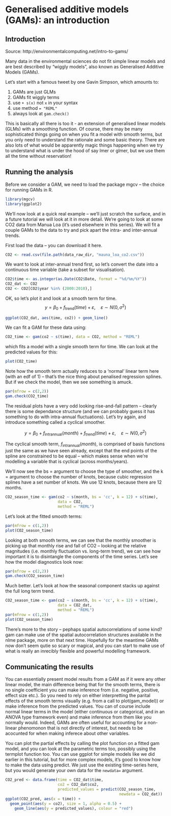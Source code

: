 # Generalised additive models (GAMs): an introduction


## Introduction

Source: http://environmentalcomputing.net/intro-to-gams/

Many data in the environmental sciences do not fit simple linear models and are best described by "wiggly models", also known as Generalised Additive Models (GAMs).

Let’s start with a famous tweet by one Gavin Simpson, which amounts to:

1. GAMs are just GLMs
2. GAMs fit wiggly terms
3. use `+ s(x)` not `x` in your syntax
4. use method `= "REML"`
5. always look at `gam.check()`

This is basically all there is too it - an extension of generalised linear models (GLMs) with a smoothing function. Of course, there may be many sophisticated things going on when you fit a model with smooth terms, but you only need to understand the rationale and some basic theory. There are also lots of what would be apparently magic things happening when we try to understand what is under the hood of say lmer or glmer, but we use them all the time without reservation!

## Running the analysis
Before we consider a GAM, we need to load the package mgcv – the choice for running GAMs in R.

```r
library(mgcv)
library(ggplot2)
```


We’ll now look at a quick real example – we’ll just scratch the surface, and in a future tutorial we will look at it in more detail. We’re going to look at some CO2 data from Manua Loa (it’s used elsewhere in this series). We will fit a couple GAMs to the data to try and pick apart the intra- and inter-annual trends.

First load the data – you can download it here.

```r
CO2 <- read.csv(file.path(data_raw_dir, "mauna_loa_co2.csv"))
```

We want to look at inter-annual trend first, so let’s convert the date into a continuous time variable (take a subset for visualisation).

```r
CO2$time <- as.integer(as.Date(CO2$Date, format = "%d/%m/%Y"))
CO2_dat <- CO2
CO2 <- CO2[CO2$year %in% (2000:2010),]
```

OK, so let’s plot it and look at a smooth term for time.
$$y = \beta_0 + f_{\mathrm{trend}}(time) + \varepsilon, \quad \varepsilon \sim N(0, \sigma^2)$$


```r
ggplot(CO2_dat, aes(time, co2)) + geom_line()

```

We can fit a GAM for these data using:

```r
CO2_time <- gam(co2 ~ s(time), data = CO2, method = "REML")

```

which fits a model with a single smooth term for time. We can look at the predicted values for this:

```r
plot(CO2_time)

```

Note how the smooth term actually reduces to a ‘normal’ linear term here (with an edf of 1) – that’s the nice thing about penalised regression splines. But if we check the model, then we see something is amuck.

```r
par(mfrow = c(2,2))
gam.check(CO2_time)
```

The residual plots have a very odd looking rise-and-fall pattern – clearly there is some dependance structure (and we can probably guess it has something to do with intra-annual fluctuations). Let’s try again, and introduce something called a cyclical smoother.

$$ y = \beta_0 + f_{\mathrm{intrannual}}(month) + f_{\mathrm{trend}}(time) + \varepsilon, \quad \varepsilon \sim N(0, \sigma^2)$$

The cyclical smooth term, $f_{\mathrm{intrannual}}(month)$, is comprised of basis functions just the same as we have seen already, except that the end points of the spline are constrained to be equal – which makes sense when we’re modelling a variable that is cyclical (across months/years).

We’ll now see the bs = argument to choose the type of smoother, and the k = argument to choose the number of knots, because cubic regression splines have a set number of knots. We use 12 knots, because there are 12 months.


```r
CO2_season_time <- gam(co2 ~ s(month, bs = 'cc', k = 12) + s(time), 
                       data = CO2, 
                       method = "REML")

```

Let’s look at the fitted smooth terms:


```r
par(mfrow = c(1,2))
plot(CO2_season_time)
```

Looking at both smooth terms, we can see that the monthly smoother is picking up that monthly rise and fall of CO2 – looking at the relative magnitudes (i.e. monthly fluctuation vs. long-term trend), we can see how important it is to disintangle the components of the time series. Let’s see how the model diagnostics look now:

```r
par(mfrow = c(2,2))
gam.check(CO2_season_time)
```

Much better. Let’s look at how the seasonal component stacks up against the full long term trend.

```r
CO2_season_time <- gam(co2 ~ s(month, bs = 'cc', k = 12) + s(time), 
                       data = CO2_dat, 
                       method = "REML")
par(mfrow = c(1,2))
plot(CO2_season_time)
```
There’s more to the story – pephaps spatial autocorrelations of some kind? gam can make use of the spatial autocorrelation structures available in the nlme package, more on that next time. Hopefully for the meantime GAMs now don’t seem qutie so scary or magical, and you can start to make use of what is really an inrecibly flexible and powerful modelling framework.

## Communicating the results
You can essentially present model results from a GAM as if it were any other linear model, the main difference being that for the smooth terms, there is no single coefficient you can make inference from (i.e. negative, positive, effect size etc.). So you need to rely on either interpretting the parital effects of the smooth terms visually (e.g. from a call to plot(gam_model)) or make inference from the predicted values. You can of course include normal linear terms in the model (either continuous or categorical, and in an ANOVA type framework even) and make inference from them like you normally would. Indeed, GAMs are often useful for accounting for a non-linear phenomonon that is not directly of interest, but needs to be acocunted for when making inferece about other variables.

You can plot the partial effects by calling the plot function on a fitted gam model, and you can look at the parametric terms too, possibly using the termplot function too. You can use ggplot for simple models like we did earlier in this tutorial, but for more complex models, it’s good to know how to make the data using predict. We just use the existing time-series here, but you would generate your own data for the `newdata=` argument.

```r
CO2_pred <- data.frame(time = CO2_dat$time,
                       co2 = CO2_dat$co2,
                       predicted_values = predict(CO2_season_time, 
                                                  newdata = CO2_dat))
ggplot(CO2_pred, aes(x = time)) +
  geom_point(aes(y = co2), size = 1, alpha = 0.5) + 
    geom_line(aes(y = predicted_values), colour = "red")
```


